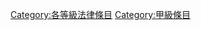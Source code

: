 {{catmore1|[[WikiProject:法律|WikiProject:法律]]}}
{{Articles by Quality|topic=法律|project=法律|format=TOC}}
{{emptycat}}

[[Category:各等級法律條目|Category:各等級法律條目]]
[[Category:甲級條目|Category:甲級條目]]